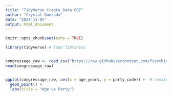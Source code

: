```yaml
---
title: "TidyVerse Create_Data 607"
author: "Crystal Quezada"
date: "2024-11-05"
output: html_document
---
```


```r
knitr::opts_chunk$set(echo = TRUE)
```

```r
library(tidyverse) # load libraries


congressage_raw <- read_csv("https://raw.githubusercontent.com/fivethirtyeight/data/refs/heads/master/congress-demographics/data_aging_congress.csv") # load the dataset
head(congressage_raw)


ggplot(congressage_raw, aes(x = age_years, y = party_code)) +  # create a simple plot
  geom_point() +
  labs(title = "Age vs Party")
```

